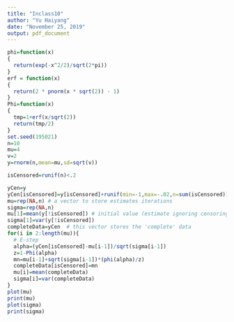 ```yaml
---
title: "Inclass10"
author: "Yu Haiyang"
date: "November 25, 2019"
output: pdf_document
---
```


```r
phi=function(x)
{
  return(exp(-x^2/2)/sqrt(2*pi))
}
erf = function(x)
{
  return(2 * pnorm(x * sqrt(2)) - 1)
}
Phi=function(x)
{
  tmp=1+erf(x/sqrt(2))
  return(tmp/2)
}
set.seed(195021)
n=10
mu=4
v=2
y=rnorm(n,mean=mu,sd=sqrt(v))

isCensored=runif(n)<.2

yCen=y
yCen[isCensored]=y[isCensored]+runif(min=-1,max=-.02,n=sum(isCensored)) 
mu=rep(NA,n) # a vector to store estimates iterations
sigma=rep(NA,n)
mu[1]=mean(y[!isCensored]) # initial value (estimate ignoring censoring)
sigma[1]=var(y[!isCensored])
completeData=yCen  # this vector stores the 'complete' data
for(i in 2:length(mu)){
  # E-step
  alpha=(yCen[isCensored]-mu[i-1])/sqrt(sigma[i-1])
  z=1-Phi(alpha)
  mn=mu[i-1]+sqrt(sigma[i-1])*(phi(alpha)/z)
  completeData[isCensored]=mn
  mu[i]=mean(completeData)
  sigma[i]=var(completeData)
}
plot(mu)
print(mu)
plot(sigma)
print(sigma)
```

